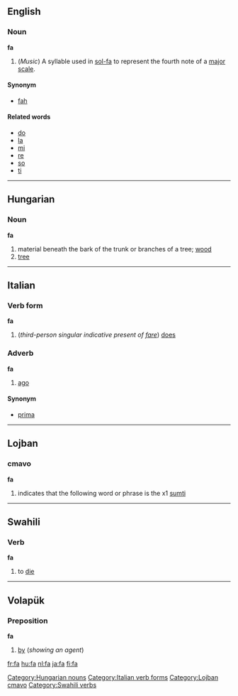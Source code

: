 {{See|få}}
==English==

===Noun===
'''fa'''

#(''Music'') A syllable used in [[sol-fa]] to represent the fourth note of a [[major scale]].

====Synonym====
*[[fah]]

====Related words====
*[[do]]
*[[la]]
*[[mi]]
*[[re]]
*[[so]]
*[[ti]]


----

==Hungarian== 
===Noun=== 
'''fa'''

#material beneath the bark of the trunk or branches of a tree; [[wood]]
#[[tree]]

[[Category:Hungarian nouns]]


----

==Italian==
===Verb form===
'''fa'''

# (''third-person singular indicative present of [[fare]]'') [[does]]
[[Category:Italian verb forms]]
===Adverb===
'''fa'''

#[[ago]]

====Synonym====
*[[prima]]


----

==Lojban==

=== cmavo ===
'''fa'''

# indicates that the following word or phrase is the x1 [[sumti]]

[[Category:Lojban cmavo]]
----

==Swahili==

===Verb===
'''fa'''

#to [[die]]

[[Category:Swahili verbs]]


----

==Volapük== 
===Preposition=== 
'''fa'''

#[[by]] (''showing an agent'')

[[fr:fa]]
[[hu:fa]]
[[nl:fa]]
[[ja:fa]]
[[fi:fa]]